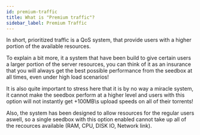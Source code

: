 ```yaml
---
id: premium-traffic
title: What is "Premium traffic"?
sidebar_label: Premium Traffic
---
```

In short, prioritized traffic is a QoS system, that provide users with a higher portion of the available resources.

To explain a bit more, it a system that have been build to give certain users a larger portion of the server resources, you can think of it as an insurance that you will always get the best possible performance from the seedbox at all times, even under high load scenarios!

It is also quite important to stress here that it is by no way a miracle system, it cannot make the seedbox perform at a higher level and users with this option will not instantly get +100MB\s upload speeds on all of their torrents!

Also, the system has been designed to allow resources for the regular users aswell, so a single seedbox with this option enabled cannot take up all of the recources available (RAM, CPU, DISK IO, Network link).